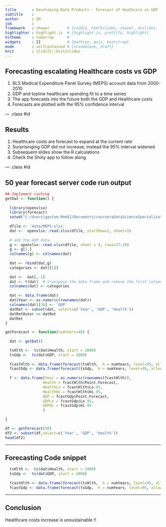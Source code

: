 ```yaml
---
title       : Developing Data Products - Forecast of Heathcare vs GDP
subtitle    : 
author      : GM
job         : 
framework   : shower        # {io2012, html5slides, shower, dzslides, ...}
highlighter : highlight.js  # {highlight.js, prettify, highlight}
hitheme     : tomorrow      # 
widgets     : []            # {mathjax, quiz, bootstrap}
mode        : selfcontained # {standalone, draft}
knit        : slidify::knit2slides
---
```


## Forecasting escalating Healthcare costs vs GDP 

1. BLS Medical Expenditure Panel Survey (MEPS) account data from 2000-2010
2. GDP and topline healthcare spending fit to a time series
3. The app forecasts into the future both the GDP and Healthcare costs
4. Forecasts are plotted with the 95% confidence interval

--- .class #id 

## Results

1. Healthcare costs are forecast to expand at the current rate
2. Surprisinging GDP did not increase, instead the 95% interval widened
3. Subsequent slides show the R calculations
4. Check the Shiny app to follow along

--- .class #id 

## 50 year forecast server code run output

```r
## Implement caching
getDat <- function() {
  
  library(openxlsx)
  library(forecast)
  setwd('C:/Users/gautam.Mom81/Documents/courseraDataScienceSpecialization/developingDataProducts/project')
  
  dfile <- 'data/MEPS.xlsx'
  dat <-  openxlsx::read.xlsx(dfile, startRow=2, sheet=3)
  
  # add the GDP data
  g <- openxlsx::read.xlsx(dfile, sheet = 4, rows=17:20)
  g <- g[1,]
  colnames(g) <- colnames(dat)
  
  dat <- rbind(dat,g)
  categories <- dat[[1]]
  
  dat <-  dat[,-1]
  dat <- t(dat)  # transpose the data frame and remove the first column
  colnames(dat) <- categories
  
  dat <- data.frame(dat)
  dat$Year <- as.numeric(rownames(dat))
  colnames(dat)[36] <- 'GDP'
  datRet <- subset(dat, select=c('Year', 'GDP', 'Health'))
  datRetOuter <<-datRet
  datRet
}

getForecast <- function(numYears=40) {
  
  dat <- getDat()

  tsHlth <-  ts(dat$Health, start = 2000)
  tsGdp <-  ts(dat$GDP, start = 2000)
 
  fcastHlth <- data.frame(forecast(tsHlth,  h = numYears, level=95, allow.multiplicative.trend=TRUE))
  fcastGdp <- data.frame(forecast(tsGdp,  h = numYears, level=95, allow.multiplicative.trend=TRUE))
  
  f <- data.frame(Year = as.numeric(rownames(fcastHlth)),
                 Health = fcastHlth$Point.Forecast,
                 HealthLo = fcastHlth$Lo.95,
                 HealthHi = fcastHlth$Hi.95,
                 GDP = fcastGdp$Point.Forecast,
                 GDPLo = fcastGdp$Lo.95,
                 GDPHi = fcastGdp$Hi.95
                 )
  
}

df <- getForecast(50)
df2 <- subset(df,select=c('Year', 'GDP', 'Health'))
head(df2)
```


---

## Forecasting Code snippet

```r

  tsHlth <-  ts(dat$Health, start = 2000)
  tsGdp <-  ts(dat$GDP, start = 2000)
 
  fcastHlth <- data.frame(forecast(tsHlth,  h = numYears, level=95, allow.multiplicative.trend=TRUE))
  fcastGdp <- data.frame(forecast(tsGdp,  h = numYears, level=95, allow.multiplicative.trend=TRUE))

```

---


## Conclusion

Healthcare costs increase is unsustainable !!

